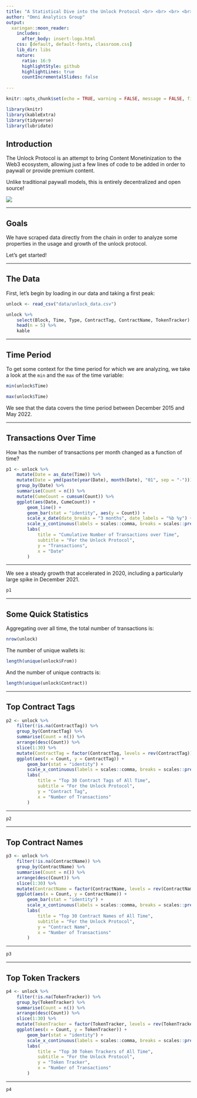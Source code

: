 ```yaml
---
title: "A Statistical Dive into the Unlock Protocol <br> <br> <br> <br> <br>"
author: "Omni Analytics Group"
output:
  xaringan::moon_reader:
    includes:
      after_body: insert-logo.html
    css: [default, default-fonts, classroom.css]
    lib_dir: libs
    nature:
      ratio: 16:9
      highlightStyle: github
      highlightLines: true
      countIncrementalSlides: false
      
---
```


```r
knitr::opts_chunk$set(echo = TRUE, warning = FALSE, message = FALSE, fig.align = "center", fig.width=14, dpi=300)

library(knitr)
library(kableExtra)
library(tidyverse)
library(lubridate)
```

## Introduction

The Unlock Protocol is an attempt to bring Content Monetinization to the Web3 ecosystem, allowing just a few lines of code to be added in order to paywall or provide premium content.

Unlike traditional paywall models, this is entirely decentralized and open source!

![](unlock.png)

---

## Goals

We have scraped data directly from the chain in order to analyze some properties in the usage and growth of the unlock protocol.

Let's get started!

---

## The Data

First, let's begin by loading in our data and taking a first peak:

```r
unlock <- read_csv("data/unlock_data.csv")

unlock %>%
    select(Block, Time, Type, ContractTag, ContractName, TokenTracker) %>%
    head(n = 5) %>%
    kable
```

---

## Time Period

To get some context for the time period for which we are analyzing, we take a look at the `min` and the `max` of the time variable:

```r
min(unlock$Time)
```

```r
max(unlock$Time)
```

We see that the data covers the time period between December 2015 and May 2022.

---

## Transactions Over Time

How has the number of transactions per month changed as a function of time?

```r
p1 <- unlock %>%
    mutate(Date = as_date(Time)) %>%
    mutate(Date = ymd(paste(year(Date), month(Date), "01", sep = "-"))) %>%
    group_by(Date) %>%
    summarise(Count = n()) %>%
    mutate(CumeCount = cumsum(Count)) %>%
    ggplot(aes(Date, CumeCount)) +
        geom_line() +
        geom_bar(stat = "identity", aes(y = Count)) +
        scale_x_date(date_breaks = "3 months", date_labels = "%b %y") +
        scale_y_continuous(labels = scales::comma, breaks = scales::pretty_breaks(n = 10)) +
        labs(
            title = "Cumulative Number of Transactions over Time",
            subtitle = "For the Unlock Protocol",
            y = "Transactions",
            x = "Date"
        )
```

---

We see a steady growth that accelerated in 2020, including a particularly large spike in December 2021.

```r
p1
```

---

## Some Quick Statistics

Aggregating over all time, the total number of transactions is:

```r
nrow(unlock)
```

The number of unique wallets is:

```r
length(unique(unlock$From))
```

And the number of unique contracts is:

```r
length(unique(unlock$Contract))
```

---

## Top Contract Tags

```r
p2 <- unlock %>%
    filter(!is.na(ContractTag)) %>%
    group_by(ContractTag) %>%
    summarise(Count = n()) %>%
    arrange(desc(Count)) %>%
    slice(1:30) %>%
    mutate(ContractTag = factor(ContractTag, levels = rev(ContractTag))) %>%
    ggplot(aes(x = Count, y = ContractTag)) +
        geom_bar(stat = "identity") +
        scale_x_continuous(labels = scales::comma, breaks = scales::pretty_breaks(n = 10)) +
        labs(
            title = "Top 30 Contract Tags of All Time",
            subtitle = "For the Unlock Protocol",
            y = "Contract Tag",
            x = "Number of Transactions"
        )
```

---

```r
p2
```

---

## Top Contract Names

```r
p3 <- unlock %>%
    filter(!is.na(ContractName)) %>%
    group_by(ContractName) %>%
    summarise(Count = n()) %>%
    arrange(desc(Count)) %>%
    slice(1:30) %>%
    mutate(ContractName = factor(ContractName, levels = rev(ContractName))) %>%
    ggplot(aes(x = Count, y = ContractName)) +
        geom_bar(stat = "identity") +
        scale_x_continuous(labels = scales::comma, breaks = scales::pretty_breaks(n = 10)) +
        labs(
            title = "Top 30 Contract Names of All Time",
            subtitle = "For the Unlock Protocol",
            y = "Contract Name",
            x = "Number of Transactions"
        )
```

---

```r
p3
```

---

## Top Token Trackers

```r
p4 <- unlock %>%
    filter(!is.na(TokenTracker)) %>%
    group_by(TokenTracker) %>%
    summarise(Count = n()) %>%
    arrange(desc(Count)) %>%
    slice(1:30) %>%
    mutate(TokenTracker = factor(TokenTracker, levels = rev(TokenTracker))) %>%
    ggplot(aes(x = Count, y = TokenTracker)) +
        geom_bar(stat = "identity") +
        scale_x_continuous(labels = scales::comma, breaks = scales::pretty_breaks(n = 10)) +
        labs(
            title = "Top 30 Token Trackers of All Time",
            subtitle = "For the Unlock Protocol",
            y = "Token Tracker",
            x = "Number of Transactions"
        )
```

---

```r
p4
```
